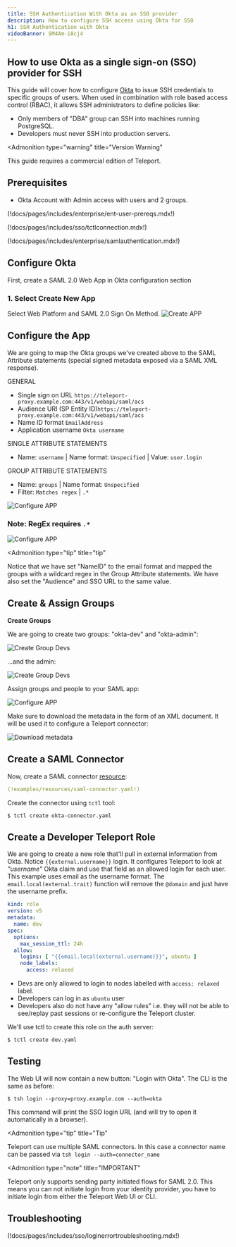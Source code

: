 ```yaml
---
title: SSH Authentication With Okta as an SSO provider
description: How to configure SSH access using Okta for SSO
h1: SSH Authentication with Okta
videoBanner: SM4Am-i8cj4
---
```


## How to use Okta as a single sign-on (SSO) provider for SSH

This guide will cover how to configure [Okta](https://www.okta.com/) to issue
SSH credentials to specific groups of users. When used in combination with role
based access control (RBAC), it allows SSH administrators to define policies
like:

- Only members of "DBA" group can SSH into machines running PostgreSQL.
- Developers must never SSH into production servers.

<Admonition
  type="warning"
  title="Version Warning"
>
  This guide requires a commercial edition of Teleport.
</Admonition>

## Prerequisites

- Okta Account with Admin access with users and 2 groups.

(!docs/pages/includes/enterprise/ent-user-prereqs.mdx!)

(!docs/pages/includes/sso/tctlconnection.mdx!)
 
(!docs/pages/includes/enterprise/samlauthentication.mdx!)

## Configure Okta

First, create a SAML 2.0 Web App in Okta configuration section

### 1. Select Create New App

Select Web Platform and SAML 2.0 Sign On Method.
![Create APP](../../../img/sso/okta/okta-saml-1.png)

## Configure the App

We are going to map the Okta groups we've created above to the SAML Attribute
statements (special signed metadata exposed via a SAML XML response).

GENERAL

- Single sign on URL `https://teleport-proxy.example.com:443/v1/webapi/saml/acs`
- Audience URI (SP Entity ID)`https://teleport-proxy.example.com:443/v1/webapi/saml/acs`
- Name ID format `EmailAddress`
- Application username `Okta username`

SINGLE ATTRIBUTE STATEMENTS

- Name: `username`  | Name format: `Unspecified` | Value: `user.login`

GROUP ATTRIBUTE STATEMENTS

- Name: `groups` | Name format: `Unspecified`
- Filter: `Matches regex` |  `.*`

![Configure APP](../../../img/sso/okta/setup-redirection.png)

### Note: RegEx requires `.*`

![Configure APP](../../../img/sso/okta/regex.png)

<Admonition
  type="tip"
  title="tip"
>
  Notice that we have set "NameID" to the email format and mapped the groups with
  a wildcard regex in the Group Attribute statements. We have also set the "Audience"
  and SSO URL to the same value.
</Admonition>

## Create & Assign Groups

**Create Groups**

We are going to create two groups: "okta-dev" and "okta-admin":

![Create Group Devs](../../../img/sso/okta/okta-saml-2.1.png)

...and the admin:

![Create Group Devs](../../../img/sso/okta/okta-saml-2.2.png)

Assign groups and people to your SAML app:

![Configure APP](../../../img/sso/okta/okta-saml-3.1.png)

Make sure to download the metadata in the form of an XML document. It will be used it to
configure a Teleport connector:

![Download metadata](../../../img/sso/okta/okta-saml-4.png)

## Create a SAML Connector

Now, create a SAML connector [resource](../../setup/reference/resources.mdx):

```yaml
(!examples/resources/saml-connector.yaml!)
```

Create the connector using `tctl` tool:

```bsh
$ tctl create okta-connector.yaml
```

## Create a Developer Teleport Role

We are going to create a new role that'll pull in external information from Okta. Notice
`{{external.username}}` login. It configures Teleport to look at *"username"* Okta claim
and use that field as an allowed login for each user.  This example uses email as the
username format.  The `email.local(external.trait)` function will remove the `@domain`
and just have the username prefix.

```yaml
kind: role
version: v5
metadata:
  name: dev
spec:
  options:
    max_session_ttl: 24h
  allow:
    logins: [ "{{email.local(external.username)}}", ubuntu ]
    node_labels:
      access: relaxed
```

- Devs are only allowed to login to nodes labelled with `access: relaxed` label.
- Developers can log in as `ubuntu` user
- Developers also do not have any "allow rules" i.e. they will not be able to
  see/replay past sessions or re-configure the Teleport cluster.

We'll use tctl to create this role on the auth server:

```bsh
$ tctl create dev.yaml
```

## Testing

The Web UI will now contain a new button: "Login with Okta". The CLI is
the same as before:

```bsh
$ tsh login --proxy=proxy.example.com --auth=okta
```

This command will print the SSO login URL (and will try to open it
automatically in a browser).

<Admonition
  type="tip"
  title="Tip"
>
  Teleport can use multiple SAML connectors. In this case a connector name
  can be passed via `tsh login --auth=connector_name`
</Admonition>

<Admonition
  type="note"
  title="IMPORTANT"
>
  Teleport only supports sending party initiated flows for SAML 2.0. This
  means you can not initiate login from your identity provider, you have to
  initiate login from either the Teleport Web UI or CLI.
</Admonition>

## Troubleshooting

(!docs/pages/includes/sso/loginerrortroubleshooting.mdx!)
